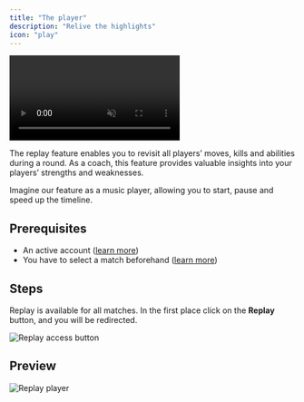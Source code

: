 ```yaml
---
title: "The player"
description: "Relive the highlights"
icon: "play"
---
```


<Frame>
    <video
        autoPlay
        muted
        loop
        playsInline
        className="w-full aspect-video"
        src="./images/the-player/presentation.mp4"
    ></video>
</Frame>

The replay feature enables you to revisit all players’ moves, kills and abilities during a round.
As a coach, this feature provides valuable insights into your players’ strengths and weaknesses.

Imagine our feature as a music player, allowing you to start, pause and speed up the timeline.

## Prerequisites

- An active account ([learn more](/get-started/setup))
- You have to select a match beforehand ([learn more](/core/match/root))

## Steps

Replay is available for all matches.
In the first place click on the **Replay** button, and you will be redirected.

<Frame>
    <img
        src="./images/the-player/access-button.png"
        alt="Replay access button"
    />
</Frame>

## Preview

<Frame>
    <img
        src="./images/the-player/component.png"
        alt="Replay player"
    />
</Frame>
